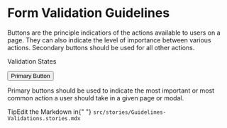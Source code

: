 
<Meta title="Guidelines/Form Validations" />

# Form Validation Guidelines

Buttons are the principle indicatiors of the actions available to users on a page. They can also indicate the level of importance between various actions.
Secondary buttons should be used
for all other actions.

<div className="subheading">Validation States</div>
<p>
    <button class="button button-primary">
      Primary Button
    </button>
    <p>
        Primary buttons should be used to indicate the most important or most common action a user should take in a given page or modal.
    </p>
</p>

<div className="tip-wrapper">
	<span className="tip">Tip</span>Edit the Markdown in{" "}
	<code>src/stories/Guidelines-Validations.stories.mdx</code>
</div>
